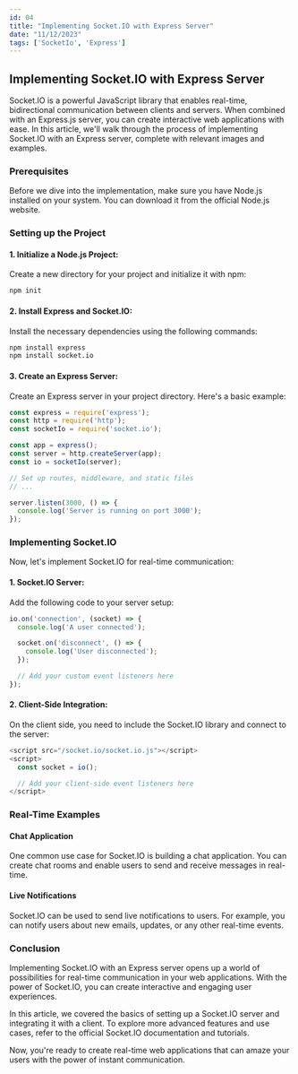 ```yaml
---
id: 04
title: "Implementing Socket.IO with Express Server"
date: "11/12/2023"
tags: ['SocketIo', 'Express']
---
```



## Implementing Socket.IO with Express Server

Socket.IO is a powerful JavaScript library that enables real-time, bidirectional communication between clients and servers. When combined with an Express.js server, you can create interactive web applications with ease. In this article, we'll walk through the process of implementing Socket.IO with an Express server, complete with relevant images and examples.


### Prerequisites

Before we dive into the implementation, make sure you have Node.js installed on your system. You can download it from the official Node.js website.


### Setting up the Project

#### 1. Initialize a Node.js Project:
Create a new directory for your project and initialize it with npm:

```bash
npm init
```
#### 2. Install Express and Socket.IO:
Install the necessary dependencies using the following commands:

```bash
npm install express
npm install socket.io
```

#### 3. Create an Express Server:
Create an Express server in your project directory. Here's a basic example:

```JavaScript
const express = require('express');
const http = require('http');
const socketIo = require('socket.io');

const app = express();
const server = http.createServer(app);
const io = socketIo(server);

// Set up routes, middleware, and static files
// ...

server.listen(3000, () => {
  console.log('Server is running on port 3000');
});
```


### Implementing Socket.IO

Now, let's implement Socket.IO for real-time communication:

#### 1. Socket.IO Server: 
Add the following code to your server setup:

```javascript
io.on('connection', (socket) => {
  console.log('A user connected');

  socket.on('disconnect', () => {
    console.log('User disconnected');
  });

  // Add your custom event listeners here
});
```

#### 2. Client-Side Integration:
On the client side, you need to include the Socket.IO library and connect to the server:

```javascript
<script src="/socket.io/socket.io.js"></script>
<script>
  const socket = io();

  // Add your client-side event listeners here
</script>
```


### Real-Time Examples

#### Chat Application

One common use case for Socket.IO is building a chat application. You can create chat rooms and enable users to send and receive messages in real-time.

#### Live Notifications

Socket.IO can be used to send live notifications to users. For example, you can notify users about new emails, updates, or any other real-time events.


### Conclusion

Implementing Socket.IO with an Express server opens up a world of possibilities for real-time communication in your web applications. With the power of Socket.IO, you can create interactive and engaging user experiences.

In this article, we covered the basics of setting up a Socket.IO server and integrating it with a client. To explore more advanced features and use cases, refer to the official Socket.IO documentation and tutorials.

Now, you're ready to create real-time web applications that can amaze your users with the power of instant communication.







